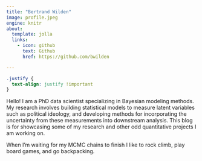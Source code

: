 ```yaml
---
title: "Bertrand Wilden"
image: profile.jpeg
engine: knitr
about:
  template: jolla
  links:
    - icon: github
      text: Github
      href: https://github.com/bwilden

---
```


```css
.justify {
  text-align: justify !important
}
```

::: {.justify}

Hello! I am a PhD data scientist specializing in Bayesian modeling methods. My research involves building statistical models to measure latent variables such as political ideology, and developing methods for incorporating the uncertainty from these measurements into downstream analysis. This blog is for showcasing some of my research and other odd quantitative projects I am working on.

When I'm waiting for my MCMC chains to finish I like to rock climb, play board games, and go backpacking.

:::
